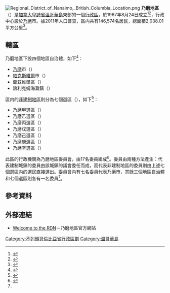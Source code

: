 {{noteTA
|1=zh-cn:不列颠哥伦比亚;zh-hk:卑詩;zh-mo:卑詩;zh-tw:英屬哥倫比亞
|2=zh-cn:纳奈莫;zh-hk:乃磨;zh-mo:乃磨;zh-tw:納奈莫
}}
[[File:Regional_District_of_Nanaimo,_British_Columbia_Location.png|right]]
'''乃磨地區'''（{{lang-en|Regional District of Nanaimo}}）是[[加拿大|加拿大]][[卑詩省|卑詩省]][[溫哥華島|溫哥華島]]東部的一個[[不列顛哥倫比亞省行政區劃|行政區]]，於1967年8月24日成立<ref>{{Cite web |url=http://www.rdn.bc.ca/cms.asp?wpID=513 |title=About the RDN |accessdate=2014-01-29 |work=乃磨地區 |archive-date=2014-02-02 |archive-url=https://web.archive.org/web/20140202101716/http://www.rdn.bc.ca/cms.asp?wpID=513 |dead-url=no }}</ref><ref>{{Cite web |url=http://apps.gov.bc.ca/pub/bcgnws/names/9031.html |title=BC Geographical Names: Regional District of Nanaimo |accessdate=2014-01-29 |work=GeoBC |archive-date=2019-09-13 |archive-url=https://web.archive.org/web/20190913001401/http://apps.gov.bc.ca/pub/bcgnws/names/9031.html |dead-url=no }}</ref>，行政中心設於[[乃磨|乃磨]]市。據2011年人口普查，區内共有146,574名居民，總面積2,038.01平方公里<ref name="2011census">{{Cite web |url=http://www12.statcan.gc.ca/census-recensement/2011/dp-pd/prof/details/page.cfm?Lang=E&Geo1=CD&Code1=5921&Geo2=PR&Code2=59&Data=Count&SearchText=nanaimo&SearchType=Begins&SearchPR=59&B1=All&Custom=&TABID=1 |title=Census Profile - Census Division |accessdate=2014-01-29 |work=[[Statistics_Canada|Statistics Canada]] |date=2014-01-08 |archive-date=2016-03-04 |archive-url=https://web.archive.org/web/20160304125858/http://www12.statcan.gc.ca/census-recensement/2011/dp-pd/prof/details/page.cfm?Lang=E&Geo1=CD&Code1=5921&Geo2=PR&Code2=59&Data=Count&SearchText=Nanaimo&SearchType=Begins&SearchPR=59&B1=All&Custom=&TABID=1 |dead-url=no }}</ref>。

== 轄區 ==
乃磨地區下設四個地區自治體，如下<ref name="muni">{{Cite web |url=http://www.rdn.bc.ca/cms.asp?wpID=367 |title=Regional District of Nanaimo: Municipalities |accessdate=2014-01-29 |work=乃磨地區 |archive-date=2014-02-02 |archive-url=https://web.archive.org/web/20140202101959/http://www.rdn.bc.ca/cms.asp?wpID=367 |dead-url=no }}</ref>：
* [[乃磨|乃磨]]市（{{lang|en|City of Nanaimo}}）
* [[帕克斯維爾|帕克斯維爾]]市（{{lang|en|City of Parksville}}）
* 蘭茲維爾區（{{lang|en|District of Lantzville}}）
* 誇利克姆海灘鎮（{{lang|en|Town of Qualicum Beach}}）

區内的[[非建制地區|非建制地區]]則分為七個選區（{{lang|en|electoral areas}}），如下<ref name="ea">{{Cite web |url=http://www.rdn.bc.ca/cms.asp?wpID=319 |title=Regional District of Nanaimo: Electoral Areas |accessdate=2014-01-29 |work=乃磨地區 |deadurl=yes |archiveurl=https://web.archive.org/web/20140202101713/http://www.rdn.bc.ca/cms.asp?wpID=319 |archivedate=2014-02-02 }}</ref>：
* 乃磨甲選區（{{lang|en|Electoral Area A}}）
* 乃磨乙選區（{{lang|en|Electoral Area B}}）
* 乃磨丙選區（{{lang|en|Electoral Area C}}）
* 乃磨戊選區（{{lang|en|Electoral Area E}}）
* 乃磨己選區（{{lang|en|Electoral Area F}}）
* 乃磨庚選區（{{lang|en|Electoral Area G}}）
* 乃磨辛選區（{{lang|en|Electoral Area H}}）

此區的行政機關為乃磨地區委員會，由17名委員組成<ref name="directors">{{Cite web |url=http://www.rdn.bc.ca/cms.asp?wpID=2559 |title=Regional District of Nanaimo: Regional Board |accessdate=2014-01-29 |work=乃磨地區 |archive-date=2014-02-02 |archive-url=https://web.archive.org/web/20140202101718/http://www.rdn.bc.ca/cms.asp?wpID=2559 |dead-url=no }}</ref>。委員由兩種方法產生：代表建制城鎮的委員由該城鎮的議會委任而成，而代表非建制地區的委員則由上述七個選區内的選民直接選出。委員會内有七名委員代表乃磨市，其餘三個地區自治體和七個選區則各有一名委員<ref name="directors"/>。

== 參考資料 ==
{{reflist}}

== 外部連結 ==
{{commonscat|Regional District of Nanaimo}}
*{{en}}[https://web.archive.org/web/20050221092904/http://www.rdn.bc.ca/ Welcome to the RDN]－乃磨地區官方網站

{{不列颠哥伦比亚省行政区划}}

[[Category:不列顛哥倫比亞省行政區劃|Category:不列顛哥倫比亞省行政區劃]]
[[Category:溫哥華島|Category:溫哥華島]]